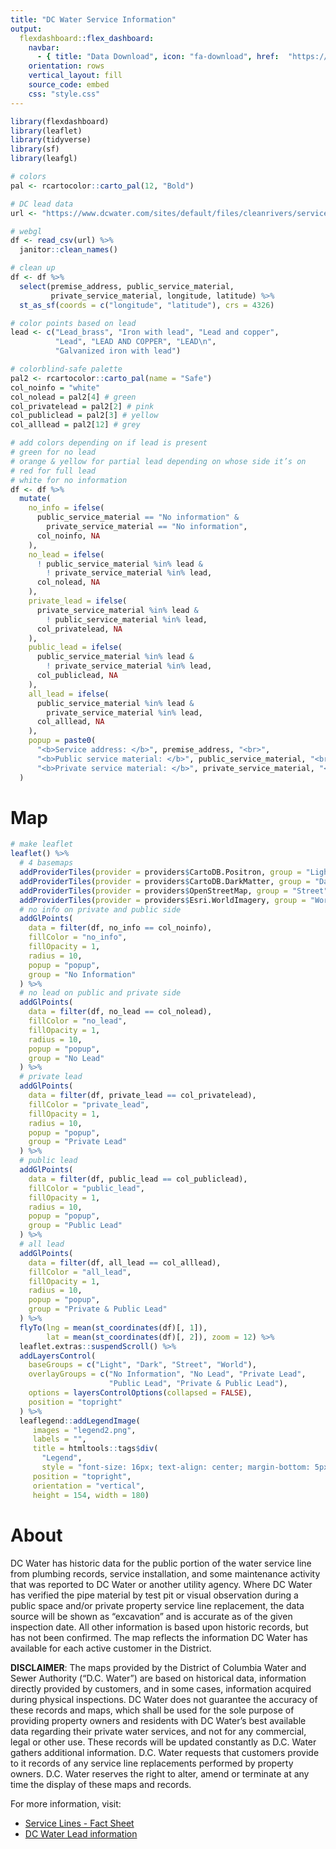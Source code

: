 ```yaml
---
title: "DC Water Service Information"
output: 
  flexdashboard::flex_dashboard:
    navbar:
      - { title: "Data Download", icon: "fa-download", href:  "https://www.dcwater.com/sites/default/files/cleanrivers/service-line.csv", align: right }
    orientation: rows
    vertical_layout: fill
    source_code: embed
    css: "style.css"
---
```


```r
library(flexdashboard)
library(leaflet)
library(tidyverse)
library(sf)
library(leafgl)

# colors
pal <- rcartocolor::carto_pal(12, "Bold")

# DC lead data
url <- "https://www.dcwater.com/sites/default/files/cleanrivers/service-line.csv"

# webgl
df <- read_csv(url) %>% 
  janitor::clean_names()

# clean up
df <- df %>% 
  select(premise_address, public_service_material, 
         private_service_material, longitude, latitude) %>% 
  st_as_sf(coords = c("longitude", "latitude"), crs = 4326)

# color points based on lead
lead <- c("Lead_brass", "Iron with lead", "Lead and copper", 
          "Lead", "LEAD AND COPPER", "LEAD\n", 
          "Galvanized iron with lead")

# colorblind-safe palette
pal2 <- rcartocolor::carto_pal(name = "Safe")
col_noinfo = "white"
col_nolead = pal2[4] # green
col_privatelead = pal2[2] # pink
col_publiclead = pal2[3] # yellow
col_alllead = pal2[12] # grey

# add colors depending on if lead is present
# green for no lead
# orange & yellow for partial lead depending on whose side it’s on
# red for full lead
# white for no information 
df <- df %>% 
  mutate(
    no_info = ifelse(
      public_service_material == "No information" & 
        private_service_material == "No information", 
      col_noinfo, NA
    ),
    no_lead = ifelse(
      ! public_service_material %in% lead & 
        ! private_service_material %in% lead, 
      col_nolead, NA
    ),
    private_lead = ifelse(
      private_service_material %in% lead &
        ! public_service_material %in% lead, 
      col_privatelead, NA
    ),
    public_lead = ifelse(
      public_service_material %in% lead &
        ! private_service_material %in% lead, 
      col_publiclead, NA
    ),
    all_lead = ifelse(
      public_service_material %in% lead &
        private_service_material %in% lead, 
      col_alllead, NA
    ),
    popup = paste0(
      "<b>Service address: </b>", premise_address, "<br>",
      "<b>Public service material: </b>", public_service_material, "<br>",
      "<b>Private service material: </b>", private_service_material, "<br>")
  )
```

Map
===================================== 


```r
# make leaflet
leaflet() %>% 
  # 4 basemaps
  addProviderTiles(provider = providers$CartoDB.Positron, group = "Light") %>% 
  addProviderTiles(provider = providers$CartoDB.DarkMatter, group = "Dark") %>% 
  addProviderTiles(provider = providers$OpenStreetMap, group = "Street") %>% 
  addProviderTiles(provider = providers$Esri.WorldImagery, group = "World") %>% 
  # no info on private and public side
  addGlPoints(
    data = filter(df, no_info == col_noinfo),
    fillColor = "no_info",
    fillOpacity = 1, 
    radius = 10, 
    popup = "popup", 
    group = "No Information"
  ) %>% 
  # no lead on public and private side
  addGlPoints(
    data = filter(df, no_lead == col_nolead),
    fillColor = "no_lead",
    fillOpacity = 1, 
    radius = 10, 
    popup = "popup", 
    group = "No Lead"
  ) %>% 
  # private lead
  addGlPoints(
    data = filter(df, private_lead == col_privatelead),
    fillColor = "private_lead",
    fillOpacity = 1, 
    radius = 10, 
    popup = "popup", 
    group = "Private Lead"
  ) %>% 
  # public lead
  addGlPoints(
    data = filter(df, public_lead == col_publiclead),
    fillColor = "public_lead",
    fillOpacity = 1, 
    radius = 10, 
    popup = "popup", 
    group = "Public Lead"
  ) %>% 
  # all lead
  addGlPoints(
    data = filter(df, all_lead == col_alllead),
    fillColor = "all_lead",
    fillOpacity = 1, 
    radius = 10, 
    popup = "popup", 
    group = "Private & Public Lead"
  ) %>% 
  flyTo(lng = mean(st_coordinates(df)[, 1]),
        lat = mean(st_coordinates(df)[, 2]), zoom = 12) %>% 
  leaflet.extras::suspendScroll() %>% 
  addLayersControl(
    baseGroups = c("Light", "Dark", "Street", "World"),
    overlayGroups = c("No Information", "No Lead", "Private Lead", 
                      "Public Lead", "Private & Public Lead"),
    options = layersControlOptions(collapsed = FALSE),
    position = "topright"
  ) %>% 
  leaflegend::addLegendImage(
     images = "legend2.png",
     labels = "",
     title = htmltools::tags$div(
       "Legend",
       style = "font-size: 16px; text-align: center; margin-bottom: 5px;"),
     position = "topright", 
     orientation = "vertical", 
     height = 154, width = 180)
```




About
===================================== 

DC Water has historic data for the public portion of the water service line from plumbing records, service installation, and some maintenance activity that was reported to DC Water or another utility agency. Where DC Water has verified the pipe material by test pit or visual observation during a public space and/or private property service line replacement, the data source will be shown as "excavation" and is accurate as of the given inspection date. All other information is based upon historic records, but has not been confirmed. The map reflects the information DC Water has available for each active customer in the District.

**DISCLAIMER**: The maps provided by the District of Columbia Water and Sewer Authority (“D.C. Water”) are based on historical data, information directly provided by customers, and in some cases, information acquired during physical inspections. DC Water does not guarantee the accuracy of these records and maps, which shall be used for the sole purpose of providing property owners and residents with DC Water’s best available data regarding their private water services, and not for any commercial, legal or other use. These records will be updated constantly as D.C. Water gathers additional information. D.C. Water requests that customers provide to it records of any service line replacements performed by property owners. D.C. Water reserves the right to alter, amend or terminate at any time the display of these maps and records.  

For more information, visit:  

- [Service Lines - Fact Sheet](https://www.dcwater.com/faq-page/74)  
- [DC Water Lead information](https://www.dcwater.com/Lead)
